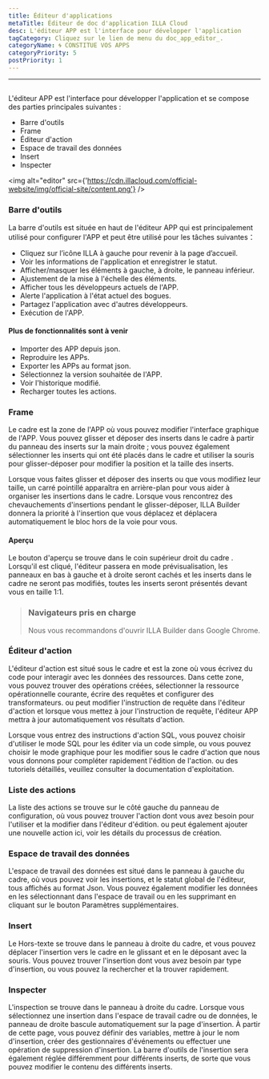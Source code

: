 ```yaml
---
title: Éditeur d'applications
metaTitle: Éditeur de doc d'application ILLA Cloud
desc: L'éditeur APP est l'interface pour développer l'application
tagCategory: Cliquez sur le lien de menu du doc_app_editor_.
categoryName: 🌀 CONSTITUE VOS APPS
categoryPriority: 5
postPriority: 1
---
```


* * *

## <h2 hidden>Éditeur d'application</h2>

L'éditeur APP est l'interface pour développer l'application et se compose des parties principales suivantes :

-   Barre d'outils
-   Frame
-   Éditeur d'action
-   Espace de travail des données
-   Insert
-   Inspecter

<img alt="editor" src={'https://cdn.illacloud.com/official-website/img/official-site/content.png'} />

### Barre d'outils

La barre d'outils est située en haut de l'éditeur APP qui est principalement utilisé pour configurer l'APP et peut être utilisé pour les tâches suivantes：

-   Cliquez sur l’icône ILLA à gauche pour revenir à la page d’accueil.
-   Voir les informations de l'application et enregistrer le statut.
-   Afficher/masquer les éléments à gauche, à droite, le panneau inférieur.
-   Ajustement de la mise à l'échelle des éléments.
-   Afficher tous les développeurs actuels de l'APP.
-   Alerte l'application à l'état actuel des bogues.
-   Partagez l'application avec d'autres développeurs.
-   Exécution de l'APP.

#### Plus de fonctionnalités sont à venir

-   Importer des APP depuis json.
-   Reproduire les APPs.
-   Exporter les APPs au format json.
-   Sélectionnez la version souhaitée de l'APP.
-   Voir l'historique modifié.
-   Recharger toutes les actions.

[//]: # "[Image]"

### Frame

Le cadre est la zone de l'APP où vous pouvez modifier l'interface graphique de l'APP. Vous pouvez glisser et déposer des inserts dans le cadre à partir du panneau des inserts sur la main droite ; vous pouvez également sélectionner les inserts qui ont été placés dans le cadre et utiliser la souris pour glisser-déposer pour modifier la position et la taille des inserts.

Lorsque vous faites glisser et déposer des inserts ou que vous modifiez leur taille, un carré pointillé apparaîtra en arrière-plan pour vous aider à organiser les insertions dans le cadre. Lorsque vous rencontrez des chevauchements d'insertions pendant le glisser-déposer, ILLA Builder donnera la priorité à l'insertion que vous déplacez et déplacera automatiquement le bloc hors de la voie pour vous.

#### Aperçu

Le bouton d'aperçu se trouve dans le coin supérieur droit du cadre . Lorsqu'il est cliqué, l'éditeur passera en mode prévisualisation, les panneaux en bas à gauche et à droite seront cachés et les inserts dans le cadre ne seront pas modifiés, toutes les inserts seront présentés devant vous en taille 1:1.

> ### Navigateurs pris en charge
>
> Nous vous recommandons d'ouvrir ILLA Builder dans Google Chrome.

### Éditeur d'action

L'éditeur d'action est situé sous le cadre et est la zone où vous écrivez du code pour interagir avec les données des ressources. Dans cette zone, vous pouvez trouver des opérations créées, sélectionner la ressource opérationnelle courante, écrire des requêtes et configurer des transformateurs. ou peut modifier l'instruction de requête dans l'éditeur d'action et lorsque vous mettez à jour l'instruction de requête, l'éditeur APP mettra à jour automatiquement vos résultats d'action.

Lorsque vous entrez des instructions d'action SQL, vous pouvez choisir d'utiliser le mode SQL pour les éditer via un code simple, ou vous pouvez choisir le mode graphique pour les modifier sous le cadre d'action que nous vous donnons pour compléter rapidement l'édition de l'action. ou des tutoriels détaillés, veuillez consulter la documentation d'exploitation.

### Liste des actions

La liste des actions se trouve sur le côté gauche du panneau de configuration, où vous pouvez trouver l'action dont vous avez besoin pour l'utiliser et la modifier dans l'éditeur d'édition. ou peut également ajouter une nouvelle action ici, voir les détails du processus de création.

### Espace de travail des données

L'espace de travail des données est situé dans le panneau à gauche du cadre, où vous pouvez voir les insertions, et le statut global de l'éditeur, tous affichés au format Json. Vous pouvez également modifier les données en les sélectionnant dans l'espace de travail ou en les supprimant en cliquant sur le bouton Paramètres supplémentaires.

### Insert

Le Hors-texte se trouve dans le panneau à droite du cadre, et vous pouvez déplacer l'insertion vers le cadre en le glissant et en le déposant avec la souris. Vous pouvez trouver l'insertion dont vous avez besoin par type d'insertion, ou vous pouvez la rechercher et la trouver rapidement.

[//]: # "[Image]"

### Inspecter

L'inspection se trouve dans le panneau à droite du cadre. Lorsque vous sélectionnez une insertion dans l'espace de travail cadre ou de données, le panneau de droite bascule automatiquement sur la page d'insertion. À partir de cette page, vous pouvez définir des variables, mettre à jour le nom d'insertion, créer des gestionnaires d'événements ou effectuer une opération de suppression d'insertion. La barre d'outils de l'insertion sera également réglée différemment pour différents inserts, de sorte que vous pouvez modifier le contenu des différents inserts.
